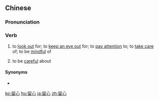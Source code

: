 ==Chinese==
{{zh-forms}}

===Pronunciation===
{{zh-pron
|m=liúxīn
|c=lau4 sam1
|h=pfs=liù-sîm
|mn=liû-sim
|cat=v
}}

===Verb===
{{zh-verb}}

# {{lb|zh|Advanced Mandarin}} to [[look out]] for; to [[keep an eye out]] for; to [[pay attention]] to; to [[take care]] of; to be [[mindful]] of
# {{lb|zh|Advanced Mandarin}} to be [[careful]] about

====Synonyms====
* {{zh-l|留意}}

[[ko:留心]]
[[hu:留心]]
[[ja:留心]]
[[zh:留心]]